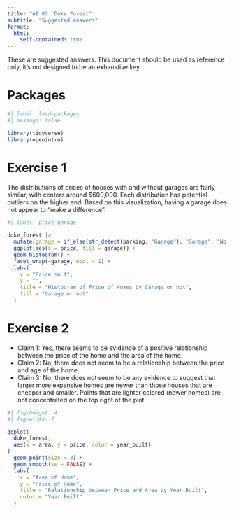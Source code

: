```yaml
---
title: "AE 03: Duke Forest"
subtitle: "Suggested answers"
format:
  html:
    self-contained: true
---
```


::: callout-important
These are suggested answers.
This document should be used as reference only, it's not designed to be an exhaustive key.
:::

# Packages

```r
#| label: load-packages
#| message: false

library(tidyverse)
library(openintro)
```

# Exercise 1

The distributions of prices of houses with and without garages are fairly similar, with centers around \$600,000.
Each distribution has potential outliers on the higher end.
Based on this visualization, having a garage does not appear to "make a difference".

```r
#| label: price-garage
 
duke_forest |>
  mutate(garage = if_else(str_detect(parking, "Garage"), "Garage", "No garage")) |>
  ggplot(aes(x = price, fill = garage)) +
  geom_histogram() +
  facet_wrap(~garage, ncol = 1) +
  labs(
    x = "Price in $",
    y = "",
    title = "Histogram of Price of Homes by Garage or not",
    fill = "Garage or not"
  )
```

# Exercise 2

-   Claim 1: Yes, there seems to be evidence of a positive relationship between the price of the home and the area of the home.
-   Claim 2: No, there does not seem to be a relationship between the price and age of the home.
-   Claim 3: No, there does not seem to be any evidence to suggest that larger more expensive homes are newer than those houses that are cheaper and smaller. Points that are lighter colored (newer homes) are not concentrated on the top right of the plot.

```r
#| fig-height: 4
#| fig-width: 7

ggplot(
  duke_forest,
  aes(x = area, y = price, color = year_built)
) +
  geom_point(size = 3) +
  geom_smooth(se = FALSE) +
  labs(
    x = "Area of Home",
    y = "Price of Home",
    title = "Relationship between Price and Area by Year Built",
    color = "Year Built"
  )
```
